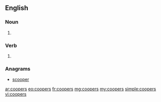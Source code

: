 ==English==

===Noun===
{{head|en|plural}}

# {{plural of|cooper|lang=en}}

===Verb===
{{head|en}}

# {{en-third-person singular of|cooper}}

===Anagrams===
* [[scooper#English|scooper]]

[[ar:coopers]]
[[eo:coopers]]
[[fr:coopers]]
[[mg:coopers]]
[[my:coopers]]
[[simple:coopers]]
[[vi:coopers]]